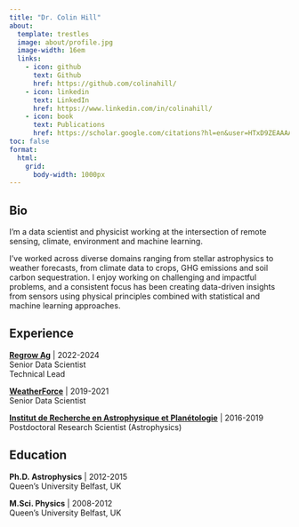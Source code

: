 ```yaml
---
title: "Dr. Colin Hill"
about:
  template: trestles
  image: about/profile.jpg
  image-width: 16em
  links:
    - icon: github
      text: Github
      href: https://github.com/colinahill/
    - icon: linkedin
      text: LinkedIn
      href: https://www.linkedin.com/in/colinahill/
    - icon: book
      text: Publications
      href: https://scholar.google.com/citations?hl=en&user=HTxD9ZEAAAAJ&view_op=list_works&gmla=ALUCkoWnkbn-iQsxnAJO_7hHcRoPUfoekBEX8ldWBjeAL6eB0RV2v1XSrfvN0CafvK78x-pQ9TzQGlHVbrhqiYGx
toc: false
format:
  html: 
    grid:
      body-width: 1000px
---
```

## Bio

I'm a data scientist and physicist working at the intersection of remote sensing, climate, environment and machine learning.

I've worked across diverse domains ranging from stellar astrophysics to weather forecasts, from climate data to crops, GHG emissions and soil carbon sequestration. I enjoy working on challenging and impactful problems, and a consistent focus has been creating data-driven insights from sensors using physical principles combined with statistical and machine learning approaches.

## Experience

[**Regrow Ag**](https://www.linkedin.com/company/regrowag/) | 2022-2024\
Senior Data Scientist\
Technical Lead

[**WeatherForce**](https://www.linkedin.com/company/weatherforce/) | 2019-2021\
Senior Data Scientist

[**Institut de Recherche en Astrophysique et Planétologie**](https://www.irap.omp.eu/en/homepage-en) | 2016-2019\
Postdoctoral Research Scientist (Astrophysics)

## Education

**Ph.D. Astrophysics** | 2012-2015\
Queen's University Belfast, UK

**M.Sci. Physics** | 2008-2012\
Queen's University Belfast, UK